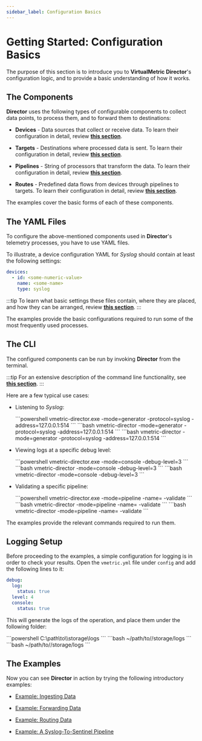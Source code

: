```yaml
---
sidebar_label: Configuration Basics
---
```


# Getting Started: Configuration Basics

The purpose of this section is to introduce you to **VirtualMetric Director**'s configuration logic, and to provide a basic understanding of how it works.

## The Components

**Director** uses the following types of configurable components to collect data points, to process them, and to forward them to destinations:

* **Devices** - Data sources that collect or receive data. To learn their configuration in detail, review [**this section**](../configuration/devices/index.mdx#configuration).

* **Targets** - Destinations where processed data is sent. To learn their configuration in detail, review [**this section**](../configuration/targets/index.mdx#configuration).

* **Pipelines** - String of processors that transform the data. To learn their configuration in detail, review [**this section**](../configuration/pipelines/index.mdx#configuration).

* **Routes** - Predefined data flows from devices through pipelines to targets. To learn their configuration in detail, review [**this section**](../configuration/routes.mdx#configuration).

The examples cover the basic forms of each of these components.

## The YAML Files

To configure the above-mentioned components used in **Director**'s telemetry processes, you have to use YAML files.

To illustrate, a device configuration YAML for _Syslog_ should contain at least the following settings:

```yaml
devices:
  - id: <some-numeric-value>
    name: <some-name>
    type: syslog
```

:::tip
To learn what basic settings these files contain, where they are placed, and how they can be arranged, review [**this section**](../configuration/index.mdx#files-and-directories).
:::

The examples provide the basic configurations required to run some of the most frequently used processes.

## The CLI

The configured components can be run by invoking **Director** from the terminal.

:::tip
For an extensive description of the command line functionality, see [**this section**](../cli.mdx).
:::

Here are a few typical use cases:

* Listening to _Syslog_:

  <Tabs>
    <TabItem value="windows" label="Windows" default>
      ```powershell
      vmetric-director.exe -mode=generator -protocol=syslog -address=127.0.0.1:514
      ```
    </TabItem>    
    <TabItem value="linux" label="Linux">
      ```bash
      vmetric-director -mode=generator -protocol=syslog -address=127.0.0.1:514
      ```
    </TabItem>
    <TabItem value="macos" label="macOS">
      ```bash
      vmetric-director -mode=generator -protocol=syslog -address=127.0.0.1:514
      ```
    </TabItem>
  </Tabs>

* Viewing logs at a specific debug level:

  <Tabs>
    <TabItem value="windows" label="Windows" default>
      ```powershell
      vmetric-director.exe -mode=console -debug-level=3
      ```
    </TabItem>
    <TabItem value="linux" label="Linux">
      ```bash
      vmetric-director -mode=console -debug-level=3
      ```
    </TabItem>
    <TabItem value="macos" label="macOS">
      ```bash
      vmetric-director -mode=console -debug-level=3
      ```
    </TabItem>
  </Tabs>

* Validating a specific pipeline:

  <Tabs>
    <TabItem value="windows" label="Windows" default>
      ```powershell
      vmetric-director.exe -mode=pipeline -name=<pipeline_name> -validate
      ```
    </TabItem>
    <TabItem value="linux" label="Linux">
      ```bash
      vmetric-director -mode=pipeline -name=<pipeline_name> -validate
      ```
    </TabItem>
    <TabItem value="macos" label="macOS">
      ```bash
      vmetric-director -mode=pipeline -name=<pipeline_name> -validate
      ```
    </TabItem>
  </Tabs>

The examples provide the relevant commands required to run them.

## Logging Setup

Before proceeding to the examples, a simple configuration for logging is in order to check your results. Open the `vmetric.yml` file under `config` and add the following lines to it:

```yaml
debug:
  log:
    status: true
  level: 4
  console:
    status: true
```

This will generate the logs of the operation, and place them under the following folder:

<Tabs>
  <TabItem value="windows" label="Windows" default>
    ```powershell
    C:\path\to\<vm_root>\storage\logs
    ```
  </TabItem>

  <TabItem value="linux" label="Linux">
    ```bash
    ~/path/to/<vm_root>/storage/logs
    ```
  </TabItem>

  <TabItem value="macos" label="macOS">
    ```bash
    ~/path/to/<vm_root>/storage/logs
    ```
  </TabItem>
</Tabs>

## The Examples

Now you can see **Director** in action by trying the following introductory examples:

- [Example: Ingesting Data](./example-ingesting-data.mdx)

- [Example: Forwarding Data](./example-forwarding-data.mdx)

- [Example: Routing Data](./example-routing-data.mdx)

- [Example: A Syslog-To-Sentinel Pipeline](./example-a-syslog-to-sentinel-pipeline.mdx)
